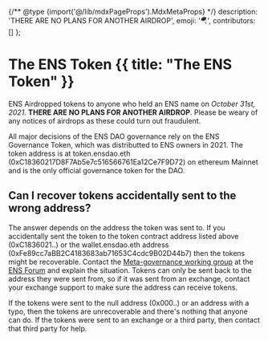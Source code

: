 {/** @type {import('@/lib/mdxPageProps').MdxMetaProps} */}
    description: 'THERE ARE NO PLANS FOR ANOTHER AIRDROP',
    emoji: '🪂',
    contributors: []
};

# The ENS Token {{ title: "The ENS Token" }}

<Note>ENS Airdropped tokens to anyone who held an ENS name on _October 31st, 2021_. **THERE ARE NO PLANS FOR ANOTHER AIRDROP**. Please be weary of any notices of airdrops as these could turn out fraudulent.</Note>

All major decisions of the ENS DAO governance rely on the ENS Governance Token, which was distributted to ENS owners in 2021. The token address is at token.ensdao.eth (0xC18360217D8F7Ab5e7c516566761Ea12Ce7F9D72) on ethereum Mainnet and is the only official governance token for the DAO.

## Can I recover tokens accidentally sent to the wrong address?

The answer depends on the address the token was sent to. If you accidentally sent the token to the token contract address listed above (0xC1836021..) or the wallet.ensdao.eth address (0xFe89cc7aBB2C4183683ab71653C4cdc9B02D44b7) then the tokens might be recoverable. Contact the [Meta-governance working group](/dao/stewards/) at the [ENS Forum](https://discuss.ens.domains) and explain the situation. Tokens can only be sent back to the address they were sent from, so if it was sent from an exchange, contact your exchange support to make sure the address can receive tokens.

If the tokens were sent to the null address (0x000..) or an address with a typo, then the tokens are unrecoverable and there's nothing that anyone can do. If the tokens were sent to an exchange or a third party, then contact that third party for help.

